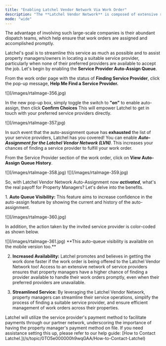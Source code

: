 ```yaml
---
title: "Enabling Latchel Vendor Network Via Work Order"
description: "The **Latchel Vendor Network** is composed of extensive service provider companies from across the nation, many of which have only recently joined forces with Latchel to handle work orders for residents and property managers/owners."
mode: "wide"
---
```


The advantage of involving such large-scale companies is their abundant dispatch teams, which help ensure that work orders are assigned and accomplished promptly.

Latchel's goal is to streamline this service as much as possible and to assist property managers/owners in locating a suitable service provider, particularly when none of their preferred providers are available to accept the job. Let's begin by enabling the **Service Provider Auto-Assign Queue**.

From the work order page with the status of **Finding Service Provider**, click the pop-up message, **Help Me Find a Service Provider.**

<Frame>
  ![](/images/rtaImage-356.jpg)
</Frame>

In the new pop-up box, simply toggle the switch to **"on"** to enable auto-assign, then click **Confirm Choices** This will empower Latchel to get in touch with your preferred service providers directly.

<Frame>
  ![](/images/rtaImage-357.jpg)
</Frame>

In such event that the auto-assignment queue has **exhausted** the list of your service providers, Latchel has you covered\! You can enable **_Auto-Assignment for the Latchel Vendor Network (LVN)_**. This increases your chances of finding a service provider to fulfill your work order.

From the Service Provider section of the work order, click on **View Auto-Assign Queue History**.

<Frame>
  ![](/images/rtaImage-358.jpg)
</Frame>

<Frame>
  ![](/images/rtaImage-359.jpg)
</Frame>

So, with Latchel Vendor Network Auto-Assignment now **_activated_**, what's the real payoff for Property Managers? Let's delve into the benefits.

1. **Auto Queue Visibility:** This feature aims to increase confidence in the auto-assign feature by showing the current and history of the auto-assignment.

<Frame>
  ![](/images/rtaImage-360.jpg)
</Frame>

In addition, the action taken by the invited service provider is color-coded as shown below.

<Frame>
  ![](/images/rtaImage-361.jpg)
</Frame>

<Info>
  **This auto-queue visibility is available on the mobile version too.** 
</Info>

2. **Increased Availability:** Latchel promotes and believes in getting the work done faster if the work order is being offered to the Latchel Vendor Network too\! Access to an extensive network of service providers ensures that property managers have a higher chance of finding a provider available to handle their work orders promptly, even when their preferred providers are unavailable.

3. **Streamlined Service:** By leveraging the Latchel Vendor Network, property managers can streamline their service operations, simplify the process of finding a suitable service provider, and ensure efficient management of work orders across their properties.

<Tip>
  Latchel will utilize the service provider's payment method to facilitate payments through our partner network, underscoring the importance of having the property manager's payment method on file. If you need assistance setting this up, please refer to our help guide: [How to Contact Latchel.](/s/topic/0TO5e000000h9wqGAA/How-to-Contact-Latchel)
</Tip>
